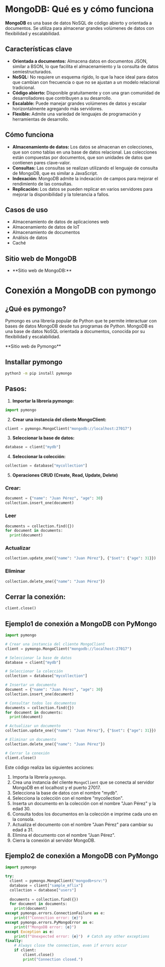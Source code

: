 
# MongoDB: Qué es y cómo funciona

**MongoDB** es una base de datos NoSQL de código abierto y orientada a documentos. Se utiliza para almacenar grandes volúmenes de datos con flexibilidad y escalabilidad.

## **Características clave**

-   **Orientada a documentos:** Almacena datos en documentos JSON, similar a BSON, lo que facilita el almacenamiento y la consulta de datos semiestructurados.
-   **NoSQL:** No requiere un esquema rígido, lo que la hace ideal para datos que cambian con frecuencia o que no se ajustan a un modelo relacional tradicional.
-   **Código abierto:** Disponible gratuitamente y con una gran comunidad de desarrolladores que contribuyen a su desarrollo.
-   **Escalable:** Puede manejar grandes volúmenes de datos y escalar horizontalmente agregando más servidores.
-   **Flexible:** Admite una variedad de lenguajes de programación y herramientas de desarrollo.

## **Cómo funciona**

-   **Almacenamiento de datos:** Los datos se almacenan en colecciones, que son como tablas en una base de datos relacional. Las colecciones están compuestas por documentos, que son unidades de datos que contienen pares clave-valor.
-   **Consultas:** Las consultas se realizan utilizando el lenguaje de consulta de MongoDB, que es similar a JavaScript.
-   **Indexación:** MongoDB admite la indexación de campos para mejorar el rendimiento de las consultas.
-   **Replicación:** Los datos se pueden replicar en varios servidores para mejorar la disponibilidad y la tolerancia a fallos.

## **Casos de uso**

-   Almacenamiento de datos de aplicaciones web
-   Almacenamiento de datos de IoT
-   Almacenamiento de documentos
-   Análisis de datos
-   Caché

## **Sitio web de MongoDB**

-   <Link href="https://www.mongodb.com" target='_blank'>**Sitio web de MongoDB:**</Link>


# Conexión a MongoDB con pymongo

## **¿Qué es pymongo?**

Pymongo es una librería popular de Python que te permite interactuar con bases de datos MongoDB desde tus programas de Python. MongoDB es una base de datos NoSQL orientada a documentos, conocida por su flexibilidad y escalabilidad.

<Link href="https://pymongo.readthedocs.io/en/stable/" target='_blank'>**Sitio web de Pymongo**</Link>

## **Installar pymongo**

```bash
python3 -m pip install pymongo
```

## **Pasos:**

1.  **Importar la librería pymongo:**

```python
import pymongo
```

2.  **Crear una instancia del cliente MongoClient:**

```python
client = pymongo.MongoClient("mongodb://localhost:27017")
```
3.  **Seleccionar la base de datos:**

```python
database = client["mydb"]
```

4.  **Seleccionar la colección:**

```python
collection = database["mycollection"]
```

5.  **Operaciones CRUD (Create, Read, Update, Delete)**

### **Crear:**

```python
document = {"name": "Juan Pérez", "age": 30}
collection.insert_one(document)
```

###  **Leer**

```python
documents = collection.find({})
for document in documents:
  print(document)
```

### **Actualizar**

```python
collection.update_one({"name": "Juan Pérez"}, {"$set": {"age": 31}})
```

### **Eliminar**

```python
collection.delete_one({"name": "Juan Pérez"})
```

## **Cerrar la conexión:**

```python
client.close()
```

## Ejemplo1 de conexión a MongoDB con PyMongo

```python
import pymongo

# Crear una instancia del cliente MongoClient
client = pymongo.MongoClient("mongodb://localhost:27017")

# Seleccionar la base de datos
database = client["mydb"]

# Seleccionar la colección
collection = database["mycollection"]

# Insertar un documento
document = {"name": "Juan Pérez", "age": 30}
collection.insert_one(document)

# Consultar todos los documentos
documents = collection.find({})
for document in documents:
  print(document)

# Actualizar un documento
collection.update_one({"name": "Juan Pérez"}, {"$set": {"age": 31}})

# Eliminar un documento
collection.delete_one({"name": "Juan Pérez"})

# Cerrar la conexión
client.close()
```

Este código realiza las siguientes acciones:

1.  Importa la librería `pymongo`.
2.  Crea una instancia del cliente `MongoClient` que se conecta al servidor MongoDB en el localhost y el puerto 27017.
3.  Selecciona la base de datos con el nombre "mydb".
4.  Selecciona la colección con el nombre "mycollection".
5.  Inserta un documento en la colección con el nombre "Juan Pérez" y la edad 30.
6.  Consulta todos los documentos en la colección e imprime cada uno en la consola.
7.  Actualiza el documento con el nombre "Juan Pérez" para cambiar su edad a 31.
8.  Elimina el documento con el nombre "Juan Pérez".
9.  Cierra la conexión al servidor MongoDB.

## Ejemplo2 de conexión a MongoDB con PyMongo

```python
import pymongo

try:
  client = pymongo.MongoClient("mongodb+srv:")
  database = client["sample_mflix"]
  collection = database["users"]
 
  documents = collection.find({})
  for document in documents:
    print(document)
except pymongo.errors.ConnectionFailure as e:
    print(f"Connection error: {e}")
except pymongo.errors.PyMongoError as e:
    print(f"MongoDB error: {e}")
except Exception as e:
    print(f"Unexpected error: {e}")  # Catch any other exceptions
finally:
    # Always close the connection, even if errors occur
    if client:
        client.close()
        print("Connection closed.")
```


